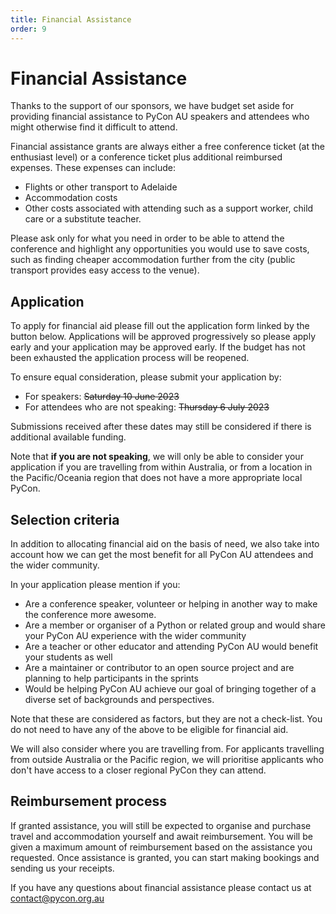 ```yaml
---
title: Financial Assistance
order: 9
---
```



# Financial Assistance

Thanks to the support of our sponsors, we have budget set aside for providing financial assistance to PyCon AU speakers and attendees who might otherwise find it difficult to attend.

Financial assistance grants are always either a free conference ticket (at the enthusiast level) or a conference ticket plus additional reimbursed expenses. These expenses can include:

- Flights or other transport to Adelaide
- Accommodation costs
- Other costs associated with attending such as a support worker, child care or a substitute teacher.

Please ask only for what you need in order to be able to attend the conference and highlight any opportunities you would use to save costs, such as finding cheaper accommodation further from the city (public transport provides easy access to the venue).

## Application

To apply for financial aid please fill out the application form linked by the button below. Applications will be approved progressively so please apply early and your application may be approved early. If the budget has not been exhausted the application process will be reopened.

To ensure equal consideration, please submit your application by:

- For speakers: ~~Saturday 10 June 2023~~
- For attendees who are not speaking: ~~Thursday 6 July 2023~~

Submissions received after these dates may still be considered if there is additional available funding.

Note that **if you are not speaking**, we will only be able to consider your application if you are travelling from within Australia, or from a location in the Pacific/Oceania region that does not have a more appropriate local PyCon.

## Selection criteria

In addition to allocating financial aid on the basis of need, we also take into account how we can get the most benefit for all PyCon AU attendees and the wider community.

In your application please mention if you:

- Are a conference speaker, volunteer or helping in another way to make the conference more awesome.
- Are a member or organiser of a Python or related group and would share your PyCon AU experience with the wider community
- Are a teacher or other educator and attending PyCon AU would benefit your students as well
- Are a maintainer or contributor to an open source project and are planning to help participants in the sprints
- Would be helping PyCon AU achieve our goal of bringing together of a diverse set of backgrounds and perspectives.

Note that these are considered as factors, but they are not a check-list. You do not need to have any of the above to be eligible for financial aid.

We will also consider where you are travelling from. For applicants travelling from outside Australia or the Pacific region, we will prioritise applicants who don't have access to a closer regional PyCon they can attend.

## Reimbursement process

If granted assistance, you will still be expected to organise and purchase travel and accommodation yourself and await reimbursement. You will be given a maximum amount of reimbursement based on the assistance you requested. Once assistance is granted, you can start making bookings and sending us your receipts.

If you have any questions about financial assistance please contact us at [contact@pycon.org.au](mailto:contact@pycon.org.au)
